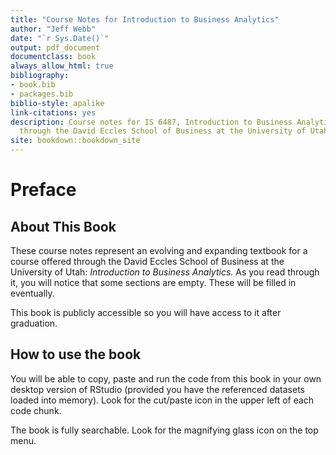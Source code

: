 ```yaml
--- 
title: "Course Notes for Introduction to Business Analytics"
author: "Jeff Webb"
date: "`r Sys.Date()`"
output: pdf_document
documentclass: book
always_allow_html: true
bibliography:
- book.bib
- packages.bib
biblio-style: apalike
link-citations: yes
description: Course notes for IS 6487, Introduction to Business Analytics, offered
  through the David Eccles School of Business at the University of Utah.
site: bookdown::bookdown_site
---
```


# Preface {-}

## About This Book

These course notes represent an evolving and expanding textbook for a course offered through the David Eccles School of Business at the University of Utah: *Introduction to Business Analytics.*  As you read through it, you will notice that some sections are empty. These will be filled in eventually. 

This book is publicly accessible so you will have access to it after graduation.

## How to use the book

You will be able to copy, paste and run the code from this book in your own desktop version of RStudio (provided you have the referenced datasets loaded into memory). Look for the cut/paste icon in the upper left of each code chunk.

The book is fully searchable.  Look for the magnifying glass icon on the top menu.  

<!-- The download button is not operational.  The book is not (yet) downloadable as a .pdf or epub book. -->



